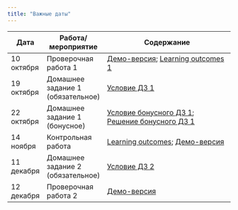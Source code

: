 ```yaml
---
title: "Важные даты"
---
```

 
Дата | Работа/мероприятие  | Содержание
-------- | -------- | --------------------------------------------------------
10 октября | Проверочная работа 1 | <a href="tvims2_test1_demo_2023.pdf" title=>Демо-версия</a>; <a href="tvims2_LO1_2023.pdf" title=>Learning outcomes 1</a>
19 октября | Домашнее задание 1 (обязательное) | <a href="tvims2_hw1_2023.pdf" title=>Условие ДЗ 1</a>
22 октября | Домашнее задание 1 (бонусное) | <a href="tvims2_hw1_bonus_2023.pdf" title=>Условие бонусного ДЗ 1</a>; <a href="tvims2_bonus1_solution_2023.pdf" title=>Решение бонусного ДЗ 1</a>
14 ноября | Контрольная работа | <a href="tvims2_midterm_LO.pdf" title=>Learning outcomes</a>; <a href="tvims2_demo_midterm_2023.pdf" title=>Демо-версия</a>
11 декабря | Домашнее задание 2 (обязательное) | <a href="tvims2_hw2_2023.pdf" title=>Условие ДЗ 2</a>
12 декабря | Проверочная работа 2 | <a href="tvims2_test2_demo_2023.pdf" title=>Демо-версия</a>
